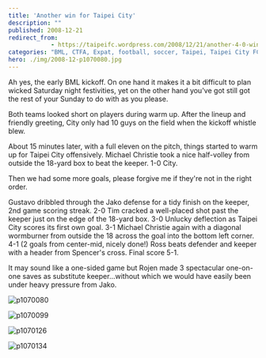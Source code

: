 ```yaml
---
title: 'Another win for Taipei City'
description: ""
published: 2008-12-21
redirect_from: 
            - https://taipeifc.wordpress.com/2008/12/21/another-4-0-win-for-taipei-city/
categories: "BML, CTFA, Expat, football, soccer, Taipei, Taipei City FC, Taiwan, vs. Jako"
hero: ./img/2008-12-p1070080.jpg
---
```

Ah yes, the early BML kickoff. On one hand it makes it a bit difficult to plan wicked Saturday night festivities, yet on the other hand you've got still got the rest of your Sunday to do with as you please.

Both teams looked short on players during warm up. After the lineup and friendly greeting, City only had 10 guys on the field when the kickoff whistle blew.

About 15 minutes later, with a full eleven on the pitch, things started to warm up for Taipei City offensively. Michael Christie took a nice half-volley from outside the 18-yard box to beat the keeper. 1-0 City.

Then we had some more goals, please forgive me if they're not in the right order.

Gustavo dribbled through the Jako defense for a tidy finish on the keeper, 2nd game scoring streak. 2-0 Tim cracked a well-placed shot past the keeper just on the edge of the 18-yard box. 3-0 Unlucky deflection as Taipei City scores its first own goal. 3-1 Michael Christie again with a diagonal wormburner from outside the 18 across the goal into the bottom left corner. 4-1 (2 goals from center-mid, nicely done!) Ross beats defender and keeper with a header from Spencer's cross. Final score 5-1.

It may sound like a one-sided game but Rojen made 3 spectacular one-on-one saves as substitute keeper...without which we would have easily been under heavy pressure from Jako.

![](http://taipeifc.files.wordpress.com/2008/12/p1070080.jpg "p1070080")

![](http://taipeifc.files.wordpress.com/2008/12/p1070099.jpg "p1070099")

![](http://taipeifc.files.wordpress.com/2008/12/p1070126.jpg "p1070126")

![](http://taipeifc.files.wordpress.com/2008/12/p1070134.jpg "p1070134")
